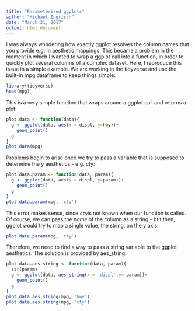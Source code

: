 ```yaml
---
title: "Parameterized ggplots"
author: "Michael Ingrisch"
date: "March 31, 2017"
output: html_document
---
```


I was always wondering how exactly ggplot resolves the column names that you provide e.g. in aesthetic mappings.
This became a problem in the moment in which I wanted to wrap a ggplot call into a function, in order to quickly plot several columns of a complex dataset. Here, I reproduce this issue in a simple example.
We are working in the tidyverse and use the built-in mpg dataframe to keep things simple:
```r
library(tidyverse)
head(mpg)

```
This is a very simple function that wraps around a ggplot call and returns a plot:
```r
plot.data <- function(data){
  g <- ggplot(data, aes(x = displ, y=hwy))+
    geom_point()
  g
}
plot.data(mpg)
```
Problems begin to arise once we try to pass a variable that is supposed to determine the y aesthetics - e.g. cty:

```r
plot.data.param <- function(data, param){
  g <- ggplot(data, aes(x = displ, y=param))+
    geom_point()
  g
}
plot.data.param(mpg, 'cty')
```
This error makes sense, since `cty`is not known when our function is called. Of course, we can pass the _name_ of the column as a string - but then, ggplot would try to map a single value, the string, on the y axis:

```r
plot.data.param(mpg, 'cty')
```


Therefore, we need to find a way to pass a string variable to the ggplot aesthetics. The solution is provided by aes_string:

```r
plot.data.aes.string <- function(data, param){
  str(param)
  g <- ggplot(data, aes_string(x = 'displ',y= param))+
    geom_point()
  g
}
plot.data.aes.string(mpg, 'hwy')
plot.data.aes.string(mpg, 'cty')
```


